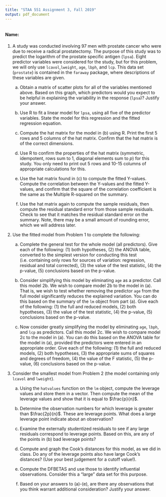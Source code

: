 ---
title: "STAA 551 Assignment 3, Fall 2019"
output: pdf_document
---

```{r setup, include=FALSE, echo=TRUE}
```


#### Name: 
####

1.  A study was conducted involving 97 men with prostate cancer who were due to receive a radical prostatectomy.  The purpose of this study was to predict the logarithm of the prostate specific antigen (`lpsa`).  Eight predictor variables were considered for the study, but for this problem, we will only use `lcavol`,`lweight`, `age`, `lbph`, and `lcp`.  This data set (`prostate`) is contained in the `faraway` package, where descriptions of these variables are given.      


    (a)  Obtain a matrix of scatter plots for all of the variables mentioned above.  Based on this graph, which predictors would you expect to be helpful in explaining the variability in the response (`lpsa`)?  Justify your answer. 


    (b)  Use R to fit a linear model for `lpsa`, using all five of the predictor variables.  State the model for this regression and the fitted regression equation.


    (c)  Compute the hat matrix for the model in (b) using R.  Print the first 5 rows and 5 columns of the hat matrix.  Confirm that the hat matrix is of the correct dimensions. 


    (d)  Use R to confirm the properties of the hat matrix (symmetric, idempotent, rows sum to $1$, diagonal elements sum to $p$) for this study. You only need to print out 5 rows and 10-15 columns of appropriate calculations for this.


    (e)  Use the hat matrix found in (c) to compute the fitted Y-values.  Compute the correlation between the Y-values and the fitted Y-values, and confirm that the square of the correlation coefficient is the same as the Multiple R-squared on the summary. 

    (f)   Use the hat matrix again to compute the sample residuals, then compute the residual standard error from those sample residuals.  Check to see that it matches the residual standard error on the summary.  Note, there may be a small amount of rounding error, which we will address later.
    

2.  Use the fitted model from Problem 1 to complete the following:  


    (a)  Complete the general test for the whole model (all predictors).  Give each of the following: (1) both hypotheses, (2) the ANOVA table, converted to the simplest version for conducting this test (i.e. containing only rows for sources of variation: regression, residual and total corrected), (3) the value of the test statistic, (4) the p-value, (5) conclusions based on the p-value.


    (b)  Consider simplifying this model by eliminating `age` as a predictor.  Call this model 2b.  We wish to compare model 2b to the model in (a).  That is, we wish to test whether removing the predictor `age` from the full model significantly reduces the explained variation.  You can do this based on the summary of the `lm` object from part (a).  Give each of the following: (1) the full and reduced models, (2) both hypotheses, (3) the value of the test statistic, (4) the p-value, (5) conclusions based on the p-value.
    
    (c)  Now consider greatly simplifying the model by eliminating `age`, `lbph`, and `lcp` as predictors.  Call this model 2c.  We wish to compare model 2c to the model in (a).  You can do this based on the ANOVA table for the model in (a), provided the predictors were entered in an appropriate order.  Give each of the following: (1) the full and reduced models, (2) both hypotheses, (3) the appropriate sums of squares and degrees of freedom, (4) the value of the F statistic, (5) the p-value, (6) conclusions based on the p-value. 


3.  Consider the smallest model from Problem 2 (the model containing only `lcavol` and `lweight`).


    (a) Using the `hatvalues` function on the `lm` object, compute the leverage values and store them in a vector.  Then compute the mean of the leverage values and show that it is equal to $\frac{p}{n}$.  


    (b) Determine the observation numbers for which leverage is greater than $\frac{2p}{n}$. These are leverage points.  What does a large leverage point indicate about an observation? 


    (c)  Examine the externally studentized residuals to see if any large residuals correspond to leverage points.  Based on this, are any of the points in (b) bad leverage points?  


    (d)  Compute and graph the Cook’s distances for this model, as we did in class.  Do any of the leverage points also have large Cook’s distances?  (Use your best judgement for a cutoff value!).


    (e)  Compute the DFBETAS and use those to identify influential observations. Consider this a "large" data set for this purpose. 


    (f)  Based on your answers to (a)-(e), are there any observations that you think warrant additional consideration?  Justify your answer.  

